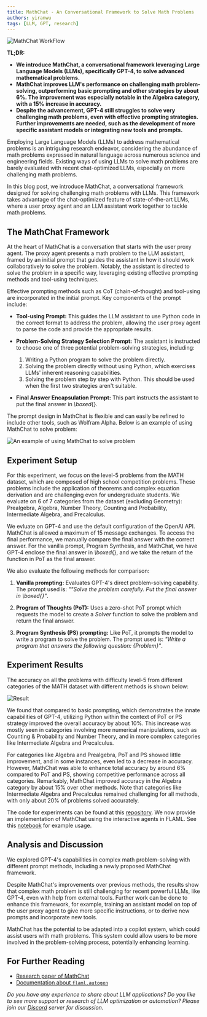 ```yaml
---
title: MathChat - An Conversational Framework to Solve Math Problems
authors: yiranwu
tags: [LLM, GPT, research]
---
```


![MathChat WorkFlow](img/mathchatflow.png)

**TL;DR:**
* **We introduce MathChat, a conversational framework leveraging Large Language Models (LLMs), specifically GPT-4, to solve advanced mathematical problems.**
* **MathChat improves LLM's performance on challenging math problem-solving, outperforming basic prompting and other strategies by about 6%. The improvement was especially notable in the Algebra category, with a 15% increase in accuracy.**
* **Despite the advancement, GPT-4 still struggles to solve very challenging math problems, even with effective prompting strategies. Further improvements are needed, such as the development of more specific assistant models or integrating new tools and prompts.**

Employing Large Language Models (LLMs) to address mathematical problems is an intriguing research endeavor, considering the abundance of math problems expressed in natural language across numerous science and engineering fields. Existing ways of using LLMs to solve math problems are barely evaluated with recent chat-optimized LLMs, especially on more challenging math problems.

In this blog post, we introduce MathChat, a conversational framework designed for solving challenging math problems with LLMs. This framework takes advantage of the chat-optimized feature of state-of-the-art LLMs, where a user proxy agent and an LLM assistant work together to tackle math problems.

## The MathChat Framework

At the heart of MathChat is a conversation that starts with the user proxy agent. The proxy agent presents a math problem to the LLM assistant, framed by an initial prompt that guides the assistant in how it should work collaboratively to solve the problem. Notably, the assistant is directed to solve the problem in a specific way, leveraging existing effective prompting methods and tool-using techniques.

Effective prompting methods such as CoT (chain-of-thought) and tool-using are incorporated in the initial prompt. Key components of the prompt include:

- **Tool-using Prompt:** This guides the LLM assistant to use Python code in the correct format to address the problem, allowing the user proxy agent to parse the code and provide the appropriate results.

- **Problem-Solving Strategy Selection Prompt:** The assistant is instructed to choose one of three potential problem-solving strategies, including:
  1. Writing a Python program to solve the problem directly.
  2. Solving the problem directly without using Python, which exercises LLMs' inherent reasoning capabilities.
  3. Solving the problem step by step with Python. This should be used when the first two strategies aren't suitable.

- **Final Answer Encapsulation Prompt:** This part instructs the assistant to put the final answer in *\boxed*{}.

The prompt design in MathChat is flexible and can easily be refined to include other tools, such as Wolfram Alpha. Below is an example of using MathChat to solve problem:

![An example of using MathChat to solve problem](img/mathchatexample.jpg)

## Experiment Setup

For this experiment, we focus on the level-5 problems from the MATH dataset, which are composed of high school competition problems. These problems include the application of theorems and complex equation derivation and are challenging even for undergraduate students. We evaluate on 6 of 7 categories from the dataset (excluding Geometry): Prealgebra, Algebra, Number Theory, Counting and Probability, Intermediate Algebra, and Precalculus.

We evluate on GPT-4 and use the default configuration of the OpenAI API. MathChat is allowed a maximum of 15 message exchanges. To access the final performance, we manually compare the final answer with the correct answer.  For the vanilla prompt, Program Synthesis, and MathChat, we have GPT-4 enclose the final answer in *\boxed*{}, and we take the return of the function in PoT as the final answer.


We also evaluate the following methods for comparison:

1. **Vanilla prompting:** Evaluates GPT-4's direct problem-solving capability. The prompt used is: *""Solve the problem carefully. Put the final answer in \boxed{}"*.

2. **Program of Thoughts (PoT):** Uses a zero-shot PoT prompt which requests the model to create a *Solver* function to solve the problem and return the final answer.

3. **Program Synthesis (PS) prompting:** Like PoT, it prompts the model to write a program to solve the problem. The prompt used is: *"Write a program that answers the following question: \{Problem\}"*.

## Experiment Results

The accuracy on all the problems with difficulty level-5 from different categories of the MATH dataset with different methods is shown below:

![Result](img/result.png)

We found that compared to basic prompting, which demonstrates the innate capabilities of GPT-4, utilizing Python within the context of PoT or PS strategy improved the overall accuracy by about 10%. This increase was mostly seen in categories involving more numerical manipulations, such as Counting & Probability and Number Theory, and in more complex categories like Intermediate Algebra and Precalculus.

For categories like Algebra and Prealgebra, PoT and PS showed little improvement, and in some instances, even led to a decrease in accuracy. However, MathChat was able to enhance total accuracy by around 6% compared to PoT and PS, showing competitive performance across all categories. Remarkably, MathChat improved accuracy in the Algebra category by about 15% over other methods. Note that categories like Intermediate Algebra and Precalculus remained challenging for all methods, with only about 20% of problems solved accurately.

The code for experiments can be found at this [repository](https://github.com/kevin666aa/FLAML/tree/gpt_math_solver/flaml/autogen/math).
We now provide an implementation of MathChat using the interactive agents in FLAML. See this [notebook](https://github.com/microsoft/FLAML/blob/main/notebook/autogen_agent_MathChat.ipynb) for example usage.

## Analysis and Discussion

We explored GPT-4's capabilities in complex math problem-solving with different prompt methods, including a newly proposed MathChat framework.

Despite MathChat's improvements over previous methods, the results show that complex math problem is still challenging for recent powerful LLMs, like GPT-4, even with help from external tools. Further work can be done to enhance this framework, for example, training an assistant model on top of the user proxy agent to give more specific instructions, or to derive new prompts and incorporate new tools.

MathChat has the potential to be adapted into a copilot system, which could assist users with math problems. This system could allow users to be more involved in the problem-solving process, potentially enhancing learning.

## For Further Reading

* [Research paper of MathChat](https://arxiv.org/abs/2306.01337)
* [Documentation about `flaml.autogen`](/docs/Use-Cases/Auto-Generation)

*Do you have any experience to share about LLM applications? Do you like to see more support or research of LLM optimization or automation? Please join our [Discord](https://discord.gg/Cppx2vSPVP) server for discussion.*
